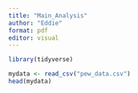 ```yaml
---
title: "Main_Analysis"
author: "Eddie"
format: pdf
editor: visual
---
```


```r
library(tidyverse)
```

```r
mydata <- read_csv("pew_data.csv")
head(mydata)
```



